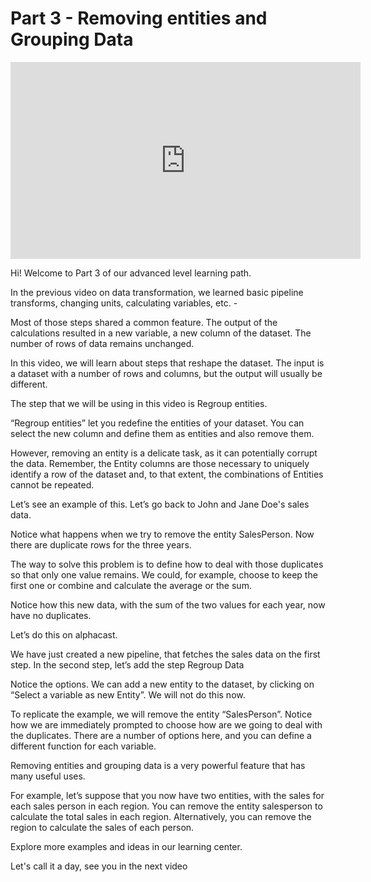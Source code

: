 # Part 3 - Removing entities and Grouping Data

<iframe width="560" height="315" src="https://www.youtube.com/embed/2Naqg9pl9yg" title="YouTube video player" frameborder="0" allow="accelerometer; autoplay; clipboard-write; encrypted-media; gyroscope; picture-in-picture; web-share" allowfullscreen></iframe>

Hi! Welcome to Part 3 of our advanced level learning path.

In the previous video on data transformation, we learned basic pipeline transforms, changing units, calculating variables, etc. - 

Most of those steps shared a common feature. The output of the calculations resulted in a new variable, a new column of the dataset. The number of rows of data remains unchanged.

In this video, we will learn about steps that reshape the dataset. The input is a dataset with a number of rows and columns, but the output will usually be different.

The step that we will be using in this video is Regroup entities.

“Regroup entities” let you redefine the entities of your dataset. You can select the new column and define them as entities and also remove them.

However, removing an entity is a delicate task,  as it can potentially corrupt the data. Remember, the Entity columns are those necessary to uniquely identify a row of the dataset and, to that extent, the combinations of Entities cannot be repeated. 

Let’s see an example of this. Let’s go back to John and Jane Doe's sales data. 

Notice what happens when we try to remove the entity SalesPerson. Now there are duplicate rows for the three years. 

The way to solve this problem is to define how to deal with those duplicates so that only one value remains. We could, for example, choose to keep the first one or combine and calculate the average or the sum.

Notice how this new data, with the sum of the two values for each year, now have no duplicates.

Let’s do this on alphacast.

We have just created a new pipeline, that fetches the sales data on the first step. In the second step, let’s add the step Regroup Data

Notice the options. We can add a new entity to the dataset, by clicking on “Select a variable as new Entity”. We will not do this now.

To replicate the example, we will remove the entity “SalesPerson”. Notice how we are immediately prompted to choose how are we going to deal with the duplicates. There are a number of options here, and you can define a different function for each variable.

Removing entities and grouping data is a very powerful feature that has many useful uses. 

For example, let’s suppose that you now have two entities, with the sales for each sales person in each region. You can remove the entity salesperson to calculate the total sales in each region. Alternatively, you can remove the region to calculate the sales of each person.

Explore more examples and ideas in our learning center.

Let's call it a day, see you in the next video
